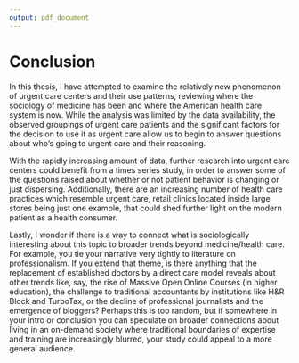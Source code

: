 ```yaml
---
output: pdf_document
---
```


<!--
\chapter*{Conclusion}
         \addcontentsline{toc}{chapter}{Conclusion}
	\chaptermark{Conclusion}
	\markboth{Conclusion}{Conclusion}
  \setcounter{chapter}{5}
	\setcounter{section}{0}
	
	Here's a conclusion, demonstrating the use of all that manual incrementing and table of contents adding that has to happen if you use the starred form of the chapter command. The deal is, the chapter command in \LaTeX\ does a lot of things: it increments the chapter counter, it resets the section counter to zero, it puts the name of the chapter into the table of contents and the running headers, and probably some other stuff.
-->

# Conclusion
  \setcounter{chapter}{6}
	\setcounter{section}{0}
  \doublespacing
  
In this thesis, I have attempted to examine the relatively new phenomenon of urgent care centers and their use patterns, reviewing where the sociology of medicine has been and where the American health care system is now. While the analysis was limited by the data availability, the observed groupings of urgent care patients and the significant factors for the decision to use it as urgent care allow us to begin to answer questions about who's going to urgent care and their reasoning. 

With the rapidly increasing amount of data, further research into urgent care centers could benefit from a times series study, in order to answer some of the questions raised about whether or not patient behavior is changing or just dispersing. Additionally, there are an increasing number of health care practices which resemble urgent care, retail clinics located inside large stores being just one example, that could shed further light on the modern patient as a health consumer. 

Lastly, I wonder if there is a way to connect what is sociologically interesting about this topic to broader trends beyond medicine/health care. For example, you tie your narrative very tightly to literature on professionalism. If you extend that theme, is there anything that the replacement of established doctors by a direct care model reveals about other trends like, say, the rise of Massive Open Online Courses (in higher education), the challenge to traditional accountants by institutions like H&R Block and TurboTax, or the decline of professional journalists and the emergence of bloggers? Perhaps this is too random, but if somewhere in your intro or conclusion you can speculate on broader connections about living in an on-demand society where traditional boundaries of expertise and training are increasingly blurred, your study could appeal to a more general audience.

